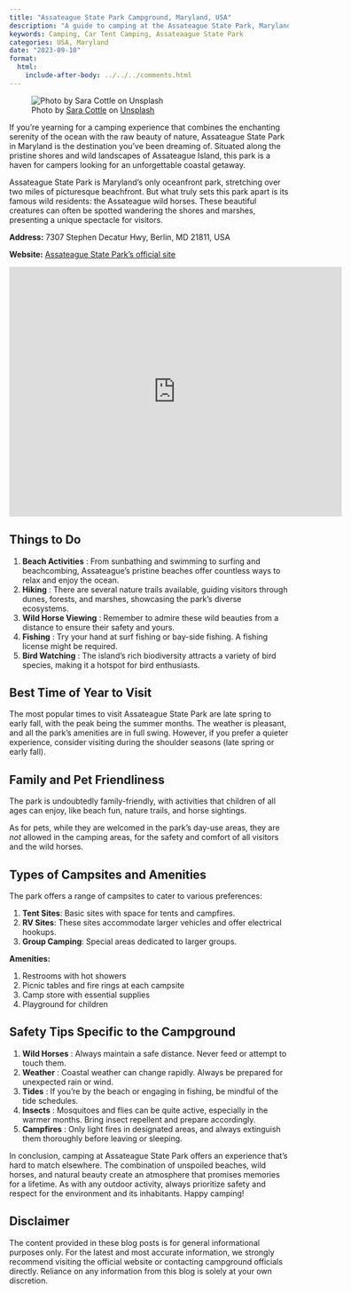 ```yaml
---
title: "Assateague State Park Campground, Maryland, USA"
description: "A guide to camping at the Assateague State Park, Maryland, USA."
keywords: Camping, Car Tent Camping, Assateaague State Park
categories: USA, Maryland
date: "2023-09-10"
format:
  html:
    include-after-body: ../../../comments.html
---
```


![Photo by <a href="https://unsplash.com/@saralea?utm_source=unsplash&utm_medium=referral&utm_content=creditCopyText">Sara Cottle</a> on <a href="https://unsplash.com/photos/REQqhtK5zkI?utm_source=unsplash&utm_medium=referral&utm_content=creditCopyText">Unsplash</a>](https://images.unsplash.com/photo-1627414878948-9c76dc53b342?ixlib=rb-4.0.3&ixid=M3wxMjA3fDB8MHxwaG90by1wYWdlfHx8fGVufDB8fHx8fA%3D%3D&auto=format&fit=crop&w=2940&q=80){.preview-image}

If you're yearning for a camping experience that combines the enchanting serenity of the ocean with the raw beauty of nature, Assateague State Park in Maryland is the destination you've been dreaming of.
Situated along the pristine shores and wild landscapes of Assateague Island, this park is a haven for campers looking for an unforgettable coastal getaway.

Assateague State Park is Maryland's only oceanfront park, stretching over two miles of picturesque beachfront.
But what truly sets this park apart is its famous wild residents: the Assateague wild horses.
These beautiful creatures can often be spotted wandering the shores and marshes, presenting a unique spectacle for visitors.

**Address:** 7307 Stephen Decatur Hwy, Berlin, MD 21811, USA

**Website:** [Assateague State Park's official site](https://dnr.maryland.gov/publiclands/Pages/eastern/assateague.aspx)

<iframe src="https://www.google.com/maps/embed?pb=!1m18!1m12!1m3!1d3133.1576105346007!2d-75.16397612484178!3d38.25265047186887!2m3!1f0!2f0!3f0!3m2!1i1024!2i768!4f13.1!3m3!1m2!1s0x89b92583f66fb6b5%3A0x72adfe8928d04344!2s7307%20Stephen%20Decatur%20Hwy%2C%20Berlin%2C%20MD%2021811!5e0!3m2!1sen!2sus!4v1694388214140!5m2!1sen!2sus" width="600" height="450" style="border:0;" allowfullscreen loading="lazy" referrerpolicy="no-referrer-when-downgrade">

</iframe>

## Things to Do

1.  **Beach Activities** : From sunbathing and swimming to surfing and beachcombing, Assateague's pristine beaches offer countless ways to relax and enjoy the ocean.
2.  **Hiking** : There are several nature trails available, guiding visitors through dunes, forests, and marshes, showcasing the park's diverse ecosystems.
3.  **Wild Horse Viewing** : Remember to admire these wild beauties from a distance to ensure their safety and yours.
4.  **Fishing** : Try your hand at surf fishing or bay-side fishing. A fishing license might be required.
5.  **Bird Watching** : The island's rich biodiversity attracts a variety of bird species, making it a hotspot for bird enthusiasts.

## Best Time of Year to Visit

The most popular times to visit Assateague State Park are late spring to early fall, with the peak being the summer months.
The weather is pleasant, and all the park's amenities are in full swing.
However, if you prefer a quieter experience, consider visiting during the shoulder seasons (late spring or early fall).

## Family and Pet Friendliness

The park is undoubtedly family-friendly, with activities that children of all ages can enjoy, like beach fun, nature trails, and horse sightings.

As for pets, while they are welcomed in the park's day-use areas, they are *not* allowed in the camping areas, for the safety and comfort of all visitors and the wild horses.

## Types of Campsites and Amenities

The park offers a range of campsites to cater to various preferences:

1.  **Tent Sites**: Basic sites with space for tents and campfires.
2.  **RV Sites**: These sites accommodate larger vehicles and offer electrical hookups.
3.  **Group Camping**: Special areas dedicated to larger groups.

**Amenities:**

1.  Restrooms with hot showers
2.  Picnic tables and fire rings at each campsite
3.  Camp store with essential supplies
4.  Playground for children

## Safety Tips Specific to the Campground

1.  **Wild Horses** : Always maintain a safe distance. Never feed or attempt to touch them.
2.  **Weather** : Coastal weather can change rapidly. Always be prepared for unexpected rain or wind.
3.  **Tides** : If you're by the beach or engaging in fishing, be mindful of the tide schedules.
4.  **Insects** : Mosquitoes and flies can be quite active, especially in the warmer months. Bring insect repellent and prepare accordingly.
5.  **Campfires** : Only light fires in designated areas, and always extinguish them thoroughly before leaving or sleeping.

In conclusion, camping at Assateague State Park offers an experience that's hard to match elsewhere.
The combination of unspoiled beaches, wild horses, and natural beauty create an atmosphere that promises memories for a lifetime.
As with any outdoor activity, always prioritize safety and respect for the environment and its inhabitants.
Happy camping!

::: callout-important
## Disclaimer

The content provided in these blog posts is for general informational purposes only.
For the latest and most accurate information, we strongly recommend visiting the official website or contacting campground officials directly.
Reliance on any information from this blog is solely at your own discretion.
:::
